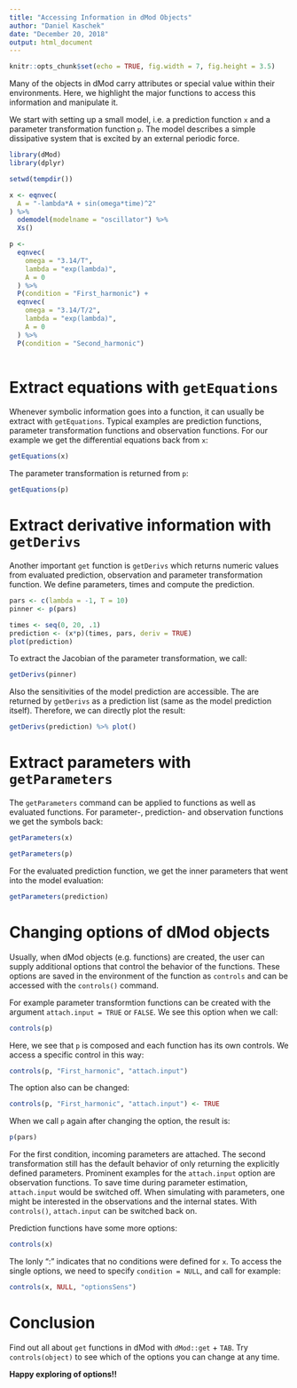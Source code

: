 ```yaml
---
title: "Accessing Information in dMod Objects"
author: "Daniel Kaschek"
date: "December 20, 2018"
output: html_document
---
```



```r
knitr::opts_chunk$set(echo = TRUE, fig.width = 7, fig.height = 3.5)
```


Many of the objects in dMod carry attributes or special value within their environments. Here, we highlight the major functions to access this information and manipulate it.

We start with setting up a small model, i.e. a prediction function `x` and a parameter transformation function `p`. The model describes a simple dissipative system that is excited by an external periodic force.

```r

library(dMod)
library(dplyr)

setwd(tempdir())

x <- eqnvec(
  A = "-lambda*A + sin(omega*time)^2"
) %>% 
  odemodel(modelname = "oscillator") %>% 
  Xs()

p <- 
  eqnvec(
    omega = "3.14/T",
    lambda = "exp(lambda)",
    A = 0
  ) %>% 
  P(condition = "First_harmonic") +
  eqnvec(
    omega = "3.14/T/2",
    lambda = "exp(lambda)",
    A = 0
  ) %>% 
  P(condition = "Second_harmonic")
  

```

# Extract equations with `getEquations`

Whenever symbolic information goes into a function, it can usually be extract with `getEquations`. Typical examples are prediction functions, parameter transformation functions and observation functions. For our example we get the differential equations back from `x`:

```r

getEquations(x)

```

The parameter transformation is returned from `p`:

```r
getEquations(p)
```

# Extract derivative information with `getDerivs`

Another important `get` function is `getDerivs` which returns numeric values from evaluated prediction, observation and parameter transformation function. We define parameters, times and compute the prediction.

```r
pars <- c(lambda = -1, T = 10)
pinner <- p(pars)

times <- seq(0, 20, .1)
prediction <- (x*p)(times, pars, deriv = TRUE)
plot(prediction)

```

To extract the Jacobian of the parameter transformation, we call:

```r

getDerivs(pinner)

```

Also the sensitivities of the model prediction are accessible. The are returned by `getDerivs` as a prediction list (same as the model prediction itself). Therefore, we can directly plot the result:

```r
getDerivs(prediction) %>% plot()
```

# Extract parameters with `getParameters`

The `getParameters` command can be applied to functions as well as evaluated functions. For parameter-, prediction- and observation functions we get the symbols back:

```r
getParameters(x)
```

```r
getParameters(p)
```

For the evaluated prediction function, we get the inner parameters that went into the model evaluation:

```r
getParameters(prediction)
```

# Changing options of dMod objects

Usually, when dMod objects (e.g. functions) are created, the user can supply additional options that control the behavior of the functions. These options are saved in the environment of the function as `controls` and can be accessed with the `controls()` command.

For example parameter transformtion functions can be created with the argument `attach.input = TRUE` or `FALSE`. We see this option when we call:


```r
controls(p)
```

Here, we see that `p` is composed and each function has its own controls. We access a specific control in this way:

```r
controls(p, "First_harmonic", "attach.input")
```

The option also can be changed:

```r
controls(p, "First_harmonic", "attach.input") <- TRUE
```

When we call `p` again after changing the option, the result is:

```r
p(pars)
```
For the first condition, incoming parameters are attached. The second transformation still has the default behavior of only returning the explicitly defined parameters. Prominent examples for the `attach.input` option are observation functions. To save time during parameter estimation, `attach.input` would be switched off. When simulating with parameters, one might be interested in the observations and the internal states. With `controls()`, `attach.input` can be switched back on.


Prediction functions have some more options:
```r
controls(x)
```
The lonly ":" indicates that no conditions were defined for `x`. To access the single options, we need to specify `condition = NULL`, and call for example:

```r
controls(x, NULL, "optionsSens")
```

# Conclusion

Find out all about `get` functions in dMod with `dMod::get` + `TAB`. Try `controls(object)` to see which of the options you can change at any time.

**Happy exploring of options!!**

